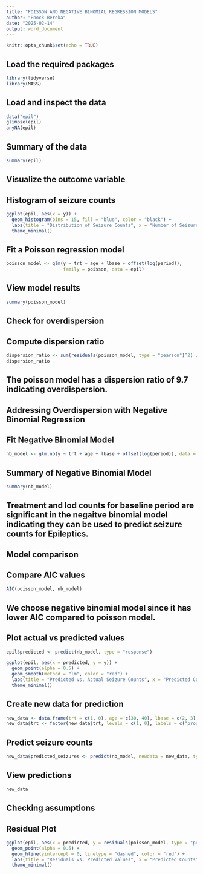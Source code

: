 ---
title: "POISSON AND NEGATIVE BINOMIAL REGRESSION MODELS"
author: "Enock Bereka"
date: "2025-02-14"
output: word_document
---

```{r setup, include=FALSE}
knitr::opts_chunk$set(echo = TRUE)
```


## Load the required packages
```{r warning=FALSE, message=FALSE}
library(tidyverse)
library(MASS)
```

## Load and inspect the data
```{r warning=FALSE, message=FALSE}
data("epil")
glimpse(epil)
anyNA(epil)
```

## Summary of the data
```{r warning=FALSE, message=FALSE}
summary(epil)
```

## Visualize the outcome variable
## Histogram of seizure counts
```{r warning=FALSE, message=FALSE}
ggplot(epil, aes(x = y)) + 
  geom_histogram(bins = 15, fill = "blue", color = "black") +
  labs(title = "Distribution of Seizure Counts", x = "Number of Seizures", y = "Frequency") +
  theme_minimal()
```

## Fit a Poisson regression model
```{r warning=FALSE, message=FALSE}
poisson_model <- glm(y ~ trt + age + lbase + offset(log(period)), 
                     family = poisson, data = epil)
```

## View model results
```{r warning=FALSE, message=FALSE}
summary(poisson_model)
```

## Check for overdispersion
## Compute dispersion ratio
```{r warning=FALSE, message=FALSE}
dispersion_ratio <- sum(residuals(poisson_model, type = "pearson")^2) / poisson_model$df.residual
dispersion_ratio
```

## The poisson model has a dispersion ratio of 9.7 indicating overdispersion.

## Addressing Overdispersion with Negative Binomial Regression
## Fit Negative Binomial Model
```{r warning=FALSE, message=FALSE}
nb_model <- glm.nb(y ~ trt + age + lbase + offset(log(period)), data = epil)
```

## Summary of Negative Binomial Model
```{r warning=FALSE, message=FALSE}
summary(nb_model)
```
## Treatment and lod counts for baseline period are significant in the negaitve binomial model indicating they can be used to predict seizure counts for Epileptics.

## Model comparison
## Compare AIC values
```{r warning=FALSE, message=FALSE}
AIC(poisson_model, nb_model)
```

## We choose negative binomial model since it has lower AIC compared to poisson model.

## Plot actual vs predicted values
```{r warning=FALSE, message=FALSE}
epil$predicted <- predict(nb_model, type = "response")

ggplot(epil, aes(x = predicted, y = y)) +
  geom_point(alpha = 0.5) +
  geom_smooth(method = "lm", color = "red") +
  labs(title = "Predicted vs. Actual Seizure Counts", x = "Predicted Counts", y = "Actual Counts") +
  theme_minimal()
```

## Create new data for prediction
```{r warning=FALSE, message=FALSE}
new_data <- data.frame(trt = c(1, 0), age = c(30, 40), lbase = c(2, 3), period = c(10, 10))
new_data$trt <- factor(new_data$trt, levels = c(1, 0), labels = c("progabide", "placebo"))
```

## Predict seizure counts
```{r warning=FALSE, message=FALSE}
new_data$predicted_seizures <- predict(nb_model, newdata = new_data, type = "response")
```

## View predictions
```{r warning=FALSE, message=FALSE}
new_data
```

## Checking assumptions
## Residual Plot
```{r warning=FALSE, message=FALSE}
ggplot(epil, aes(x = predicted, y = residuals(poisson_model, type = "pearson"))) +
  geom_point(alpha = 0.5) +
  geom_hline(yintercept = 0, linetype = "dashed", color = "red") +
  labs(title = "Residuals vs. Predicted Values", x = "Predicted Counts", y = "Pearson Residuals") +
  theme_minimal()
```

